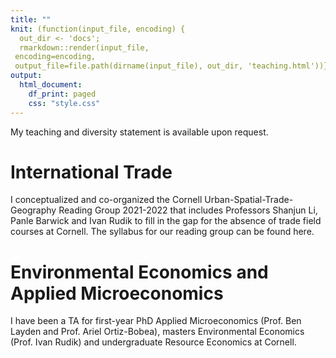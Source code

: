 ---
title: ""
knit: (function(input_file, encoding) {
  out_dir <- 'docs';
  rmarkdown::render(input_file,
 encoding=encoding,
 output_file=file.path(dirname(input_file), out_dir, 'teaching.html'))})
output:
  html_document:
    df_print: paged
    css: "style.css"
---

<left>

My teaching and diversity statement is available upon request. 

# International Trade

I conceptualized and co-organized the Cornell Urban-Spatial-Trade-Geography Reading Group 2021-2022 that includes Professors Shanjun Li, Panle Barwick and Ivan Rudik to fill in the gap for the absence of trade field courses at Cornell. The syllabus for our reading group can be found here.

# Environmental Economics and Applied Microeconomics

I have been a TA for first-year PhD Applied Microeconomics (Prof. Ben Layden and Prof. Ariel Ortiz-Bobea), masters Environmental Economics (Prof. Ivan Rudik) and undergraduate Resource Economics at Cornell. 







